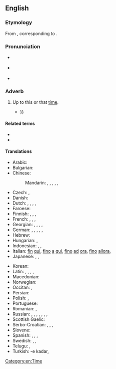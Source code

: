 ==English==

===Etymology===
From {{etyl|enm|en}} {{m|enm|hiderto}}, corresponding to {{compound|hither|to|lang=en}}.

===Pronunciation===
* {{a|UK}} {{IPA|/ˈhɪðəˌtuː/|/ˌhɪðəˈtuː/|[ˈhɪðəˌtʰuː]|[ˌhɪðəˈtʰuː]|lang=en}}
* {{a|US}} {{IPA|/ˈhɪðɚˌtu/|/ˌhɪðɚˈtu/|[ˈhɪðɚˌtʰu]|[ˌhɪðɚˈtʰu]|lang=en}}
* {{audio|en-us-hitherto.ogg|Audio (US)|lang=en}}

===Adverb===
{{en-adv|-}}

# {{lb|en|formal|also|_|legal}} Up to this or that [[time]]. <!--(used frequently in [[legal]] papers).-->
#* {{quote-text|year=1830|author=Anna Maria Porter|title=The Barony|volume=3|page=460|passage=The exhaustless conjecturings of that evening's full conversation, made such of the small party, as had '''hitherto''' been strangers, well acquainted with each other's turn of mind{{...}}}}
#: {{syn|en|up to now}}
#: {{ant|en|from now on|henceforth}}

====Related terms====
* {{l|en|heretofore}}
* {{l|en|thitherto}}

====Translations====
{{trans-top|up to this time}}
* Arabic: {{t|ar|حَتَّى الْآن}}
* Bulgarian: {{t+|bg|досега|tr=dosegá}}
* Chinese:
*: Mandarin: {{t+|cmn|到目前為止|sc=Hani}}, {{t+|cmn|到目前为止|tr=dào mùqián wéizhǐ|sc=Hani}}, {{t+|cmn|迄今|tr=qìjīn|sc=Hani}}, {{t+|cmn|迄今為止|sc=Hani}}, {{t+|cmn|迄今为止|tr=qìjīn wéizhǐ|sc=Hani}}, {{t+|cmn|至今|tr=zhìjīn|sc=Hani}}
* Czech: {{t+|cs|doposud}}, {{t|cs|až dosud}}
* Danish: {{t|da|hidtil}}
* Dutch: {{t|nl|tot dan toe}}, {{t|nl|tot hiertoe}}, {{t|nl|tot dusver}}, {{t|nl|tot nu toe}}, {{t|nl|tot dusverre}}
* Faroese: {{t|fo|higartil}}
* Finnish: {{t|fi|tähän mennessä}}, {{t|fi|siihen mennessä}}, {{t|fi|sitä ennen}}, {{t+|fi|aiemmin}}
* French: {{t+|fr|jusqu'ici}}, {{t+|fr|jusqu'alors}}, {{t|fr|jusqu'à maintenant}}, {{t|fr|jusqu'à présent}}
* Georgian: {{t|ka|აქამდე|sc=Geor}}, {{t|ka|აქამომდე|sc=Geor}}, {{t|ka|დღემდე}}, {{t|ka|უწინ}}, {{t|ka|ამ დრომდე}}
* German: {{t|de|bis dahin}}, {{t|de|bis dato}}, {{t+|de|bislang}}, {{t+|de|bisher}}, {{t|de|bis jetzt}}, {{t+|de|zuvor}}
* Hebrew: {{t|he|עד כה}}
* Hungarian: {{t+|hu|eddig}}, {{t+|hu|addig}}
* Indonesian: {{t|id|sampai saat ini}}, {{t|id|hingga kini}}, {{t|id|sampai sekarang}}
* Italian: [[fin]] [[qui]], [[fino]] [[a]] [[qui]], [[fino]] [[ad]] [[ora]], [[fino]] [[allora]], {{t+|it|finora}}
* Japanese: {{t|ja|今まで|tr=いままで, ima-made}}, {{t|ja|これまで|tr=kore-made}}, {{t|ja|これまでのところ|tr=kore-made-no tokoro}}
{{trans-mid}}
* Korean: {{t+|ko|여태}}
* Latin: {{t+|la|adhūc}}, {{t+|la|hactenus}}, {{t|la|hucusque}}, {{t|la|illatenus}}, {{t+|la|aliquando}}
* Macedonian: {{t|mk|досега|tr=dósega}}
* Norwegian: {{t+|no|hittil}}
* Occitan: {{t|oc|fins ara}}, {{t|oc|fins a aquel moment}}
* Persian: {{t+|fa|تاکنون|tr=tâ-konun|sc=fa-Arab}}
* Polish: {{t+|pl|dotychczas}}, {{t+|pl|dotąd}}
* Portuguese: {{t|pt|[[até]] [[agora]]/[[então]]}}
* Romanian: {{t|ro|până acum}}, {{t|ro|până în acest moment}}
* Russian: {{t+|ru|пока́ что}} {{qualifier|read: poká što}}, {{t+|ru|до сих по́р}}, {{t+|ru|пока́}}, {{t|ru|на да́нный моме́нт}}, {{t|ru|на настоя́щий моме́нт}}, {{t+|ru|пре́жде}}, {{qualifier|obsolete}}{{t+|ru|доны́не}}, {{qualifier|archaic}} {{t+|ru|подне́сь}}
* Scottish Gaelic: {{t|gd|thuige seo}}
* Serbo-Croatian: {{t+|sh|dòsad}}, {{t+|sh|dòsada}}, {{t+|sh|dòtad}}, {{t|sh|dòtada}}
* Slovene: {{t|sl|do zdaj}}
* Spanish: {{t|es|hasta ahora}}, {{t|es|hasta aquí}}, {{t|es|hasta este momento}}, {{t|es|en ese entonces}}
* Swedish: {{t+|sv|hittills}}, {{t+|sv|dittills}}, {{t+|sv|hitintills}}
* Telugu: {{t|te|ఇప్పటివరకు|tr=ippaTivaraku}}, {{t|te|అప్పటివరకు|tr=appaTivaraku}}
* Turkish: -e kadar, {{t|tr|o ana kadar}}
{{trans-bottom}}

[[Category:en:Time]]